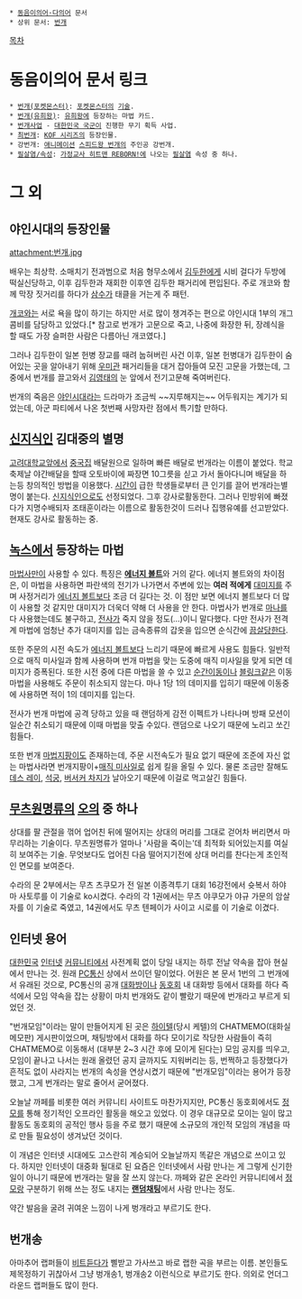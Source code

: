  * [[동음이의어·다의어]] 문서
 * 상위 문서: [[번개]]

[[목차]]
= 동음이의어 문서 링크 =
 * [[번개(포켓몬스터)]]: [[포켓몬스터]]의 [[포켓몬스터/기술|기술]].
 * [[번개(유희왕)]]: [[유희왕/OCG|유희왕]]에 등장하는 마법 카드.
 * [[번개사업]] - [[대한민국 국군]]이 진행한 무기 획득 사업.
 * [[최번개]]: [[KOF 시리즈]]의 등장인물.
 * 강번개: [[애니메이션]] [[스피드왕 번개]]의 주인공 강번개.
 * [[필살염/속성]]: [[가정교사 히트맨 REBORN!]]에 나오는 [[필살염]] 속성 중 하나.

= 그 외 =
== 야인시대의 등장인물 ==
attachment:번개.jpg

배우는 최상학. 소매치기 전과범으로 처음 형무소에서 [[김두한]]에게 시비 걸다가 두방에 떡실신당하고, 이후 김두한과 재회한 이후엔 김두한 패거리에 편입된다. 주로 개코와 함께 막장 짓거리를 하다가 [[삼수]]가 태클을 거는게 주 패턴. 

[[개코]]와는 서로 욕을 많이 하기는 하지만 서로 많이 챙겨주는 편으로 야인시대 1부의 개그콤비를 담당하고 있었다.[* 참고로 번개가 고문으로 죽고, 나중에 화장한 뒤, 장례식을 할 때도 가장 슬퍼한 사람은 다름아닌 개코였다.]

그러나 김두한이 일본 헌병 장교를 때려 눕혀버린 사건 이후, 일본 헌병대가 김두한이 숨어있는 곳을 알아내기 위해 [[우미관]] 패거리들을 대거 잡아들여 모진 고문을 가했는데, 그중에서 번개를 끌고와서 [[김영태]]의 눈 앞에서 전기고문해 죽여버린다. 

번개의 죽음은 [[야인시대]]라는 드라마가 조금씩 ~~지루해지는~~ 어두워지는 계기가 되었는데, 아군 파티에서 나온 첫번째 사망자란 점에서 특기할 만하다.

== [[신지식인]] 김대중의 별명 ==
[[고려대학교]]앞에서 [[중국집]] 배달원으로 일하며 빠른 배달로 번개라는 이름이 붙었다. 학교축제날 야간배달을 할때 오토바이에 짜장면 10그릇을 싣고 가서 돌아다니며 배달을 하는등 창의적인 방법을 이용했다. [[시간]]이 급한 학생들로부터 큰 인기를 끌어 번개라는별명이 붙는다. [[신지식인]]으로도 선정되었다. 그후 강사로활동한다. 그러나 민방위에 빠졌다가 지명수배되자 조태훈이라는 이름으로 활동한것이 드러나 집행유예를 선고받았다. 현재도 강사로 활동하는 중.

== [[녹스]]에서 등장하는 마법 ==
[[마법사]]만이 사용할 수 있다. 특징은 '''[[에너지 볼트]]'''와 거의 같다. 에너지 볼트와의 차이점은, 이 마법을 사용하면 파란색의 전기가 나가면서 주변에 있는 '''여러 적에게''' [[대미지]]를 주며 사정거리가 [[에너지 볼트]]보다 조금 더 길다는 것. 이 점만 보면 에너지 볼트보다 더 많이 사용할 것 같지만 대미지가 더욱더 약해 더 사용을 안 한다. 마법사가 번개로 [[마나]]를 다 사용했는데도 불구하고, [[전사]]가 죽지 않을 정도(…)이니 말다했다. 다만 전사가 전격계 마법에 엄청난 추가 대미지를 입는 금속종류의 갑옷을 입으면 순식간에 [[끔살]]당한다.

또한 주문의 시전 속도가 [[에너지 볼트]]보다 느리기 때문에 빠르게 사용도 힘들다. 일반적으로 매직 미사일과 함께 사용하며 번개 마법을 맞는 도중에 매직 미사일을 맞게 되면 데미지가 증폭된다. 또한 시전 중에 다른 마법을 쓸 수 있고 [[순간이동]]이나 [[블링크]]같은 이동마법을 사용해도 주문이 취소되지 않는다. 마나 1당 1의 데미지를 입히기 때문에 이동중에 사용하면 적이 1의 데미지를 입는다.

전사가 번개 마법에 공격 당하고 있을 때 랜덤하게 감전 이펙트가 나타나며 방패 모션이 일순간 취소되기 때문에 이때 마법을 맞출 수있다. 랜덤으로 나오기 때문에 노리고 쏘긴 힘들다.

또한 번개 [[마법지팡이]]도 존재하는데, 주문 시전속도가 필요 없기 때문에 조준에 자신 없는 마법사라면 번개지팡이+[[매직 미사일]]로 쉽게 킬을 올릴 수 있다. 물론 조금만 잘해도 [[데스 레이]], [[석궁]], [[버서커 차지]]가 날아오기 때문에 이걸로 먹고살긴 힘들다.

== [[무츠원명류]]의 [[오의]] 중 하나 ==
상대를 팔 관절을 꺾어 업어친 뒤에 떨어지는 상대의 머리를 그대로 걷어차 버리면서 마무리하는 기술이다. 무츠원명류가 얼마나 '사람을 죽이는'데 최적화 되어있는지를 여실히 보여주는 기술. 무엇보다도 업어친 다음 떨어지기전에 상대 머리를 찬다는게 초인적인 면모를 보여준다.

수라의 문 2부에서는 무츠 츠쿠모가 전 일본 이종격투기 대회 16강전에서 슛복서 하야마 사토루를 이 기술로 ko시켰다. 수라의 각 1권에서는 무츠 야쿠모가 야규 가문의 암살자를 이 기술로 죽였고, 14권에서도 무츠 텐페이가 사이고 시로를 이 기술로 이겼다.

== 인터넷 용어 ==
[[대한민국]] [[인터넷]] [[커뮤니티]]에서 사전계획 없이 당일 내지는 하루 전날 약속을 잡아 현실에서 만나는 것. 원래 [[PC통신]] 상에서 쓰이던 말이었다. 어원은 본 문서 1번의 그 번개에서 유래된 것으로, PC통신의 공개 [[대화방]]이나 [[동호회]] 내 대화방 등에서 대화를 하다 즉석에서 모임 약속을 잡는 상황이 마치 번개와도 같이 빨랐기 때문에 번개라고 부르게 되었던 것.

"번개모임"이라는 말이 만들어지게 된 곳은 [[하이텔]](당시 케텔)의 CHATMEMO(대화실메모판) 게시판이었으며, 채팅방에서 대화를 하다 모이기로 작당한 사람들이 즉히 CHATMEMO로 이동해서 (대부분 2~3 시간 후에 모이게 된다는) 모임 공지를 띄우고, 모임이 끝나고 나서는 원래 올렸던 공지 글까지도 지워버리는 등, 번쩍하고 등장했다가 흔적도 없이 사라지는 번개의 속성을 연상시켰기 때문에 "번개모임"이라는 용어가 등장했고, 그게 번개라는 말로 줄어서 굳어졌다.

오늘날 까페를 비롯한 여러 커뮤니티 사이트도 마찬가지지만, PC통신 동호회에서도 [[정모]]를 통해 정기적인 오프라인 활동을 해오고 있었다. 이 경우 대규모로 모이는 일이 많고 활동도 동호회의 공적인 행사 등을 주로 했기 때문에 소규모의 개인적 모임의 개념을 따로 만들 필요성이 생겨났던 것이다.

이 개념은 인터넷 시대에도 고스란히 계승되어 오늘날까지 똑같은 개념으로 쓰이고 있다. 하지만 인터넷이 대중화 될대로 된 요즘은 인터넷에서 사람 만나는 게 그렇게 신기한 일이 아니기 때문에 번개라는 말을 잘 쓰지 않는다. 까페와 같은 온라인 커뮤니티에서 [[정모]]랑 구분하기 위해 쓰는 정도 내지는 '''[[랜덤채팅]]'''에서 사람 만나는 정도.

약간 발음을 굴려 귀여운 느낌이 나게 벙개라고 부르기도 한다.

== 번개송 ==
아마추어 랩퍼들이 [[비트]]듣다가 삘받고 가사쓰고 바로 랩한 곡을 부르는 이름. 본인들도 제목정하기 귀찮아서 그냥 벙개송1, 벙개송2 이런식으로 부르기도 한다. 의외로 언더그라운드 랩퍼들도 많이 한다.
